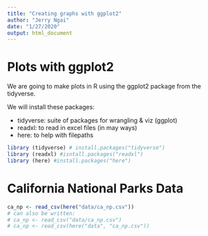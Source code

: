 ```yaml
---
title: "Creating graphs with ggplot2"
author: "Jerry Ngai"
date: "1/27/2020"
output: html_document
---
```


# Plots with ggplot2

We are going to make plots in R using the ggplot2 package from the tidyverse.

We will install these packages:

- tidyverse: suite of packages for wrangling & viz (ggplot)
- readxl: to read in excel files (in may ways)
- here: to help with filepaths

```r
library (tidyverse) # install.packages("tidyverse")
library (readxl) #isntall.packages("readxl")
library (here) #install.packages("here")

```

# California National Parks Data

```r

ca_np <- read_csv(here("data/ca_np.csv"))
# can also be written:
# ca_np <- read_csv("data/ca_np.csv")
# ca_np <- read_csv(here("data", "ca_np.csv"))

```

